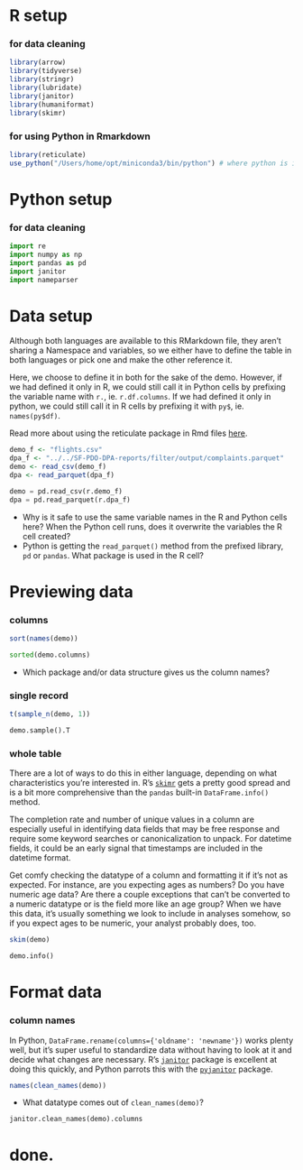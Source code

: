 # R setup
### for data cleaning
```r
library(arrow)
library(tidyverse)
library(stringr)
library(lubridate)
library(janitor)
library(humaniformat)
library(skimr)
```

### for using Python in Rmarkdown
```r
library(reticulate)
use_python("/Users/home/opt/miniconda3/bin/python") # where python is in my env
```

# Python setup
### for data cleaning
```python
import re
import numpy as np
import pandas as pd
import janitor
import nameparser
```

# Data setup
Although both languages are available to this RMarkdown file, they aren't sharing a Namespace and variables, so we either have to define the table in both languages or pick one and make the other reference it.

Here, we choose to define it in both for the sake of the demo. However, if we had defined it only in R, we could still call it in Python cells by prefixing the variable name with `r.`, ie. `r.df.columns`. If we had defined it only in python, we could still call it in R cells by prefixing it with `py$`, ie. `names(py$df)`.

Read more about using the reticulate package in Rmd files [here](https://rstudio.github.io/reticulate/articles/r_markdown.html).

```r
demo_f <- "flights.csv"
dpa_f <- "../../SF-PDO-DPA-reports/filter/output/complaints.parquet"
demo <- read_csv(demo_f)
dpa <- read_parquet(dpa_f)
```

```python
demo = pd.read_csv(r.demo_f)
dpa = pd.read_parquet(r.dpa_f)
```

- Why is it safe to use the same variable names in the R and Python cells here? When the Python cell runs, does it overwrite the variables the R cell created?
- Python is getting the `read_parquet()` method from the prefixed library, `pd` or `pandas`. What package is used in the R cell?

# Previewing data
### columns
```r
sort(names(demo))
```
```python
sorted(demo.columns)
```

- Which package and/or data structure gives us the column names?

### single record
```r
t(sample_n(demo, 1))
```

```python
demo.sample().T
```

### whole table
There are a lot of ways to do this in either language, depending on what characteristics you're interested in. R's [`skimr`](https://cran.r-project.org/web/packages/skimr/vignettes/skimr.html) gets a pretty good spread and is a bit more comprehensive than the `pandas` built-in `DataFrame.info()` method.

The completion rate and number of unique values in a column are especially useful in identifying data fields that may be free response and require some keyword searches or canonicalization to unpack. For datetime fields, it could be an early signal that timestamps are included in the datetime format.

Get comfy checking the datatype of a column and formatting it if it's not as expected. For instance, are you expecting ages as numbers? Do you have numeric age data? Are there a couple exceptions that can't be converted to a numeric datatype or is the field more like an age group? When we have this data, it's usually something we look to include in analyses somehow, so if you expect ages to be numeric, your analyst probably does, too.

```r
skim(demo)
```

```python
demo.info()
```

# Format data

### column names
In Python, `DataFrame.rename(columns={'oldname': 'newname'})` works plenty well, but it's super useful to standardize data without having to look at it and decide what changes are necessary. R's [`janitor`](https://www.rdocumentation.org/packages/janitor/versions/2.2.0/topics/clean_names) package is excellent at doing this quickly, and Python parrots this with the [`pyjanitor`](https://pyjanitor-devs.github.io/pyjanitor/#why-janitor) package.
```r
names(clean_names(demo))
```

- What datatype comes out of `clean_names(demo)`?

```python
janitor.clean_names(demo).columns
```

# done.
